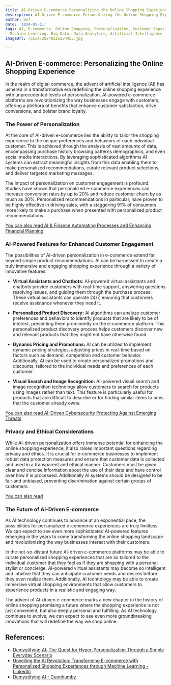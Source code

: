 ```yaml
---
title: AI-Driven E-commerce Personalizing the Online Shopping Experience
description: AI-Driven E-commerce Personalizing the Online Shopping Experience
author: Usf
date: '2024-01-11'
tags: AI, E-commerce, Online Shopping, Personalization, Customer Experience, Retail,
  Machine Learning, Big Data, Data Analytics, Artificial Intelligence
imageUrl: /pixa/20240116154455.jpg

---
```

## AI-Driven E-commerce: Personalizing the Online Shopping Experience

In the realm of digital commerce, the advent of artificial intelligence (AI) has ushered in a transformative era redefining  the online shopping experience with unprecedented levels of personalization. AI-powered e-commerce platforms are revolutionizing the way businesses engage with customers, offering a plethora of benefits that enhance customer satisfaction, drive  conversions, and bolster brand  loyalty.

### The  Power of Personalization

At the core of AI-driven e-commerce lies the ability to tailor the shopping experience to the unique  preferences and behaviors of each individual customer.  This is achieved through the analysis  of vast amounts  of data, encompassing purchase  history browsing patterns demographics, and even social media interactions.  By leveraging sophisticated algorithms AI systems can extract meaningful insights from this data enabling them to make personalized recommendations, curate relevant product selections, and deliver targeted marketing messages.

The impact of personalization on  customer engagement  is profound. Studies have  shown that personalized e-commerce experiences can increase conversion rates by up to 20% and reduce customer churn by as much as 30%.  Personalized  recommendations in particular, have proven to be highly effective in driving sales, with a staggering 91%  of consumers more likely to make a  purchase when presented with personalized product recommendations.

[You can  also read AI & Finance Automating  Processes and Enhancing Financial Planning](AI%20%26%20Finance%20Automating%20Processes%20and%20Enhancing%20Financial%20Planning)


### AI-Powered Features for Enhanced Customer Engagement

The  possibilities of AI-driven personalization in e-commerce extend far beyond simple product recommendations.  AI  can be harnessed to  create a truly immersive and engaging shopping experience through a variety of innovative features:

- **Virtual  Assistants and Chatbots:** AI-powered virtual assistants and chatbots provide customers with  real-time support, answering questions resolving issues, and  guiding them through the purchase process. These virtual  assistants can operate 24/7, ensuring that customers receive assistance whenever they need it.

- **Personalized Product Discovery:** AI algorithms  can analyze customer preferences and behaviors to identify products that are likely to be of interest, presenting them prominently on the e-commerce  platform. This personalized product discovery process helps customers discover new  and  relevant  products that they might not have otherwise found.

- **Dynamic Pricing and Promotions:** AI can be utilized to implement dynamic  pricing strategies, adjusting prices in real-time based on factors such as demand, competition and customer behavior. Additionally, AI can be used to create personalized promotions and discounts, tailored to the individual needs  and  preferences of each customer.

- **Visual  Search and Image Recognition:** AI-powered visual search and image recognition technology allow customers to search  for products using images rather than text. This feature is particularly useful for products that are difficult to  describe or  for finding similar items to ones that the customer  already owns.

[You can also read AI-Driven Cybersecurity Protecting Against  Emerging Threats](AI-Driven%20Cybersecurity%20Protecting%20Against%20Emerging%20Threats)


### Privacy and Ethical Considerations

While AI-driven personalization  offers immense  potential for enhancing the online shopping experience, it  also raises important questions regarding privacy and ethics. It is crucial for e-commerce businesses to implement robust data protection measures and ensure that  customer data is collected and used  in a transparent and ethical manner. Customers must be given clear and concise  information about the use of  their data and  have control over how it is processed. Additionally AI systems should be designed to  be fair and unbiased, preventing discrimination against certain groups of customers.

[You  can also read ]()


### The Future of AI-Driven E-commerce

As AI technology continues to  advance at an exponential pace, the possibilities for personalized e-commerce experiences are truly limitless.  We can expect to see even more sophisticated AI-powered features emerging in the years to come  transforming the online shopping landscape and revolutionizing the way businesses interact with  their  customers.

In the not-so-distant future  AI-driven  e-commerce  platforms may be able to curate  personalized shopping experiences that are so tailored to the individual customer  that they feel  as if they are shopping with a personal stylist  or concierge. AI-powered virtual assistants may become so intelligent and intuitive that they can anticipate customer needs and desires before they even realize them. Additionally, AI technology may be able to create immersive virtual shopping  environments that allow customers  to  experience products in a realistic and engaging  way.

The advent of AI-driven e-commerce marks a new  chapter in the history of online shopping promising a future where the shopping  experience is not just convenient, but also  deeply  personal and fulfilling. As AI technology continues to evolve, we  can expect to see even more groundbreaking innovations that will redefine the way we shop online.

## References:
- [Demystifying AI: The Quest for Hyper-Personalization Through a Simple Everyday Scenario](https://www.linkedin.com/pulse/demystifying-ai-quest-hyper-personalization-through-simple-i-kenney)
- [Unveiling the AI Revolution: Transforming E-commerce with Personalized Shopping Experiences through Machine Learning - LinkedIn](https://www.linkedin.com/pulse/unveiling-ai-revolution-transforming-e-commerce-sqjyf?trk=article-ssr-frontend-pulse_more-articles_related-content-card)
- [Demystifying AI - Dunnhumby](https://www.dunnhumby.com/resources/blog/science-data/en/demystifying-ai/)
